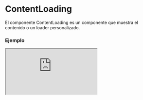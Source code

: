 
# ContentLoading

El componente ContentLoading es un componente que muestra el contenido o un loader personalizado.

### Ejemplo

<Iframe src="https://fenextjs-component-storybook.vercel.app/iframe.html?args=&id=contentloading-contentloading--index&viewMode=story" />

### Importacion

Para importar el componente ContentLoading, se puede hacer desde fenextjs o fenextjs-component

```tsx copy
import {
  ContentLoading,
  ContentLoadingProps,
} from "fenextjs/cjs/component/ContentLoading";
```

o

```tsx copy
import {
  ContentLoading,
  ContentLoadingProps,
} from "fenextjs-component/cjs/ContentLoading";
```

### Parametros

| Propiedad       |   Tipo    | Requerido |      Default       | Descripción                                      |
| --------------- | :-------: | :-------: | :----------------: | :----------------------------------------------- |
| children        | ReactNode |    no     |                    | Contenido del componente.                        |
| componentLoader | ReactNode |    no     | `<LoaderSpinner/>` | Componente utilizado como cargador.              |
| loader          |  boolean  |    no     |      `false`       | Indica si el componente está en estado de carga. |
| isPage          |  boolean  |    no     |      `false`       | Indica si el componente es una página completa.  |

### Storybook

Para ver el storybook del componente lo puede hacer con este [link](https://fenextjs-component-storybook.vercel.app/?path=/story/contentloading-contentloading--index)

### Usos

- Uso básico del componente ContentLoading

```tsx copy
<ContentLoading componentLoader={<CustomLoader />} loader={true} isPage={false}>
  {/* Contenido del componente */}
</ContentLoading>
```
